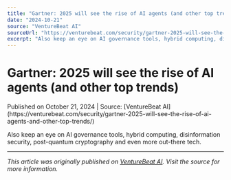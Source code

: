 ```yaml
---
title: "Gartner: 2025 will see the rise of AI agents (and other top trends)"
date: "2024-10-21"
source: "VentureBeat AI"
sourceUrl: "https://venturebeat.com/security/gartner-2025-will-see-the-rise-of-ai-agents-and-other-top-trends/"
excerpt: "Also keep an eye on AI governance tools, hybrid computing, disinformation security, post-quantum cryptography and even more out-there tech...."
---
```


# Gartner: 2025 will see the rise of AI agents (and other top trends)

<div class="text-sm text-gray-500 mb-4">
  Published on October 21, 2024 | Source: [VentureBeat AI](https://venturebeat.com/security/gartner-2025-will-see-the-rise-of-ai-agents-and-other-top-trends/)
</div>

Also keep an eye on AI governance tools, hybrid computing, disinformation security, post-quantum cryptography and even more out-there tech.

---

*This article was originally published on [VentureBeat AI](https://venturebeat.com/security/gartner-2025-will-see-the-rise-of-ai-agents-and-other-top-trends/). Visit the source for more information.*
